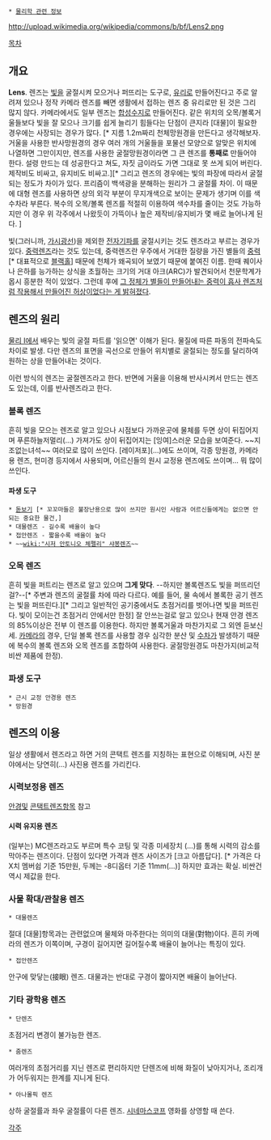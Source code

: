  * [[물리학 관련 정보]]

http://upload.wikimedia.org/wikipedia/commons/b/bf/Lens2.png

[[목차]]
== 개요 ==
'''Lens'''. 렌즈는 [[빛]]을 굴절시켜 모으거나 퍼뜨리는 도구로, [[유리]]로 만들어진다고 주로 알려져 있으나 정작 카메라 렌즈를 빼면 생활에서 접하는 렌즈 중 유리로만 된 것은 그리 많지 않다. 카메라에서도 일부 렌즈는 [[합성수지]]로 만들어진다.
같은 위치의 오목/볼록거울들보다 빛을 잘 모으나 크기를 쉽게 늘리기 힘들다는 단점이 큰지라 [대물]이 필요한경우에는 사장되는 경우가 많다. [* 지름 1.2m짜리 천체망원경을 만든다고 생각해보자. 거울을 사용한 반사망원경의 경우 여러 개의 거울들을 포물선 모양으로 알맞은 위치에 나열하면 그만이지만, 렌즈를 사용한 굴절망원경이라면 그 큰 렌즈를 '''통째로''' 만들어야 한다. 설령 만드는 데 성공한다고 쳐도, 자짓 금이라도 가면 그대로 못 쓰게 되어 버린다. 제작비도 비싸고, 유지비도 비싸고.][* 그리고 렌즈의 경우에는 빛의 파장에 따라서 굴절되는 정도가 차이가 있다. 프리즘이 백색광을 분해하는 원리가 그 굴절률 차이. 이 때문에 대형 렌즈를 사용하면 상의 외각 부분이 무지개색으로 보이는 문제가 생기며 이를 색수차라 부른다. 복수의 오목/볼록 렌즈를 적절히 이용하여 색수차를 줄이는 것도 가능하지만 이 경우 위 각주에서 나왔듯이 가뜩이나 높은 제작비/유지비가 몇 배로 늘어나게 된다. ]

빛(그러니까, [[가시광선]])을 제외한 [[전자기파]]를 굴절시키는 것도 렌즈라고 부르는 경우가 있다. [http://en.wikipedia.org/wiki/Gravitational_lens 중력렌즈]라는 것도 있는데, 중력렌즈란 우주에서 거대한 질량을 가진 별들의 [[중력]][* 대표적으로 [[블랙홀]]] 때문에 천체가 왜곡되어 보였기 때문에 붙여진 이름. 한때 퀘이사나 은하를 능가하는 상식을 초월하는 크기의 거대 아크(ARC)가 발견되어서 천문학계가 몹시 흥분한 적이 있었다. 그런데 후에 [[아시발꿈|그 정체가 별들이 만들어내는 중력이 흡사 렌즈처럼 작용해서 만들어진 허상이었다는 게 밝혀졌다]].
== 렌즈의 원리 ==
[[물리 Ⅰ]]에서 배우는 빛의 굴절 파트를 '읽으면' 이해가 된다.
물질에 따른 파동의 전파속도차이로 발생. 다만 렌즈의 표면을 곡선으로 만들어 위치별로 굴절되는 정도를 달리하여 원하는 상을 만들어내는 것이다.

이런 방식의 렌즈는 굴절렌즈라고 한다. 반면에 거울을 이용해 반사시켜서 만드는 렌즈도 있는데, 이를 반사렌즈라고 한다.
=== 볼록 렌즈 ===
흔히 빛을 모으는 렌즈로 알고 있으나 시점보다 가까운곳에 물체를 두면 상이 뒤집어지며 푸른하늘저멀리(...) 가져가도 상이 뒤집어지는 [잉여]스러운 모습을 보여준다. ~~지조없는녀석~~
여러모로 많이 쓰인다. [레이저포](...)에도 쓰이며, 각종 망원경, 카메라용 렌즈, 현미경 등지에서 사용되며, 어르신들의 원시 교정용 렌즈에도 쓰이며... 뭐 많이 쓰인다.

==== 파생 도구 ====
 * [[돋보기]] [* 꼬꼬마들은 불장난용으로 많이 쓰지만 원시인 사람과 어르신들에게는 없으면 안되는 중요한 물건,]
 * 대물렌즈 - 길수록 배율이 높다
 * 접안렌즈 - 짧을수록 배율이 높다
 * ~~[[wiki:"시저 안토니오 체펠리" 샤봉렌즈]]~~
=== 오목 렌즈 ===
흔히 빛을 퍼트리는 렌즈로 알고 있으며 '''그게 맞다'''. --하지만 볼록렌즈도 빛을 퍼뜨리던걸?--[* 주변과 렌즈의 굴절률 차에 따라 다르다. 예를 들어, 물 속에서 볼록한 공기 렌즈는 빛을 퍼뜨린다.][* 그리고 일반적인 공기중에서도 초점거리를 벗어나면 빛을 퍼뜨린다. 빛이 모이는건 초점거리 안에서만 한정] 잘 안쓰는걸로 알고 있으나 현재 안경 렌즈의 85%이상은 전부 이 렌즈를 이용한다.
하지만 볼록거울과 마찬가지로 그 외엔 듣보신세.
[[카메라]]의 경우, 단일 볼록 렌즈를 사용할 경우 심각한 분산 및 [[수차]]가 발생하기 때문에 복수의 볼록 렌즈와 오목 렌즈를 조합하여 사용한다. 굴절망원경도 마찬가지(비교적 비싼 제품에 한정).

=== 파생 도구 ===
 * 근시 교정 안경용 렌즈
 * 망원경

== 렌즈의 이용 ==
일상 생활에서 렌즈라고 하면 거의 콘택트 렌즈를 지칭하는 표현으로 이해되며, 사진 분야에서는 당연히(...) 사진용 렌즈를 가리킨다.

=== 시력보정용 렌즈 ===
[[안경]]및 [[콘택트렌즈]]항목 참고

==== 시력 '''유지'''용 렌즈 ====
(일부는) MC렌즈라고도 부르며 특수 코팅 및 각종 미세장치 (...)를 통해 시력의 감소를 막아주는 렌즈이다. 단점이 있다면 가격과 렌즈 사이즈가 [크고 아름답다]. [* 가격은 다X치 멤버쉽 기준 15만원, 두께는 -8디옵터 기준 11mm(...)]
하지만 효과는 확실. 비싼건 역시 제값을 한다.

=== 사물 확대/관찰용 렌즈 ===
 * 대물렌즈
절대 [대물]항목과는 관련없으며 물체와 마주한다는 의미의 대물(對物)이다.
흔히 카메라의 렌즈가 이쪽이며, 구경이 길어지면 길어질수록 배율이 늘어나는 특징이 있다.

 * 접안렌즈
안구에 맞닿는(接眼) 렌즈. 대물과는 반대로 구경이 짧아지면 배율이 늘어난다.

=== 기타 광학용 렌즈 ===
 * 단렌즈
초점거리 변경이 불가능한 렌즈. 
 * 줌렌즈
여러개의 초점거리를 지닌 렌즈로 편리하지만 단렌즈에 비해 화질이 낮아지거나, 조리개가 어두워지는 한계를 지니게 된다.
 * 아나몰픽 렌즈
상하 굴절률과 좌우 굴절률이 다른 렌즈. [[시네마스코프]] 영화를 상영할 때 쓴다.

[[각주]]
